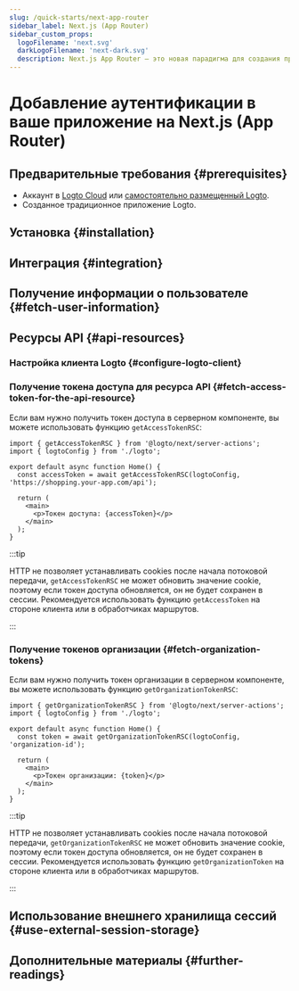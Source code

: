 ```yaml
---
slug: /quick-starts/next-app-router
sidebar_label: Next.js (App Router)
sidebar_custom_props:
  logoFilename: 'next.svg'
  darkLogoFilename: 'next-dark.svg'
  description: Next.js App Router — это новая парадигма для создания приложений с использованием последних функций React.
---
```




# Добавление аутентификации в ваше приложение на Next.js (App Router)

<GuideTip />

## Предварительные требования \{#prerequisites}

- Аккаунт в [Logto Cloud](https://cloud.logto.io) или [самостоятельно размещенный Logto](/introduction/set-up-logto-oss).
- Созданное традиционное приложение Logto.

## Установка \{#installation}

<Installation />

## Интеграция \{#integration}

<Integration />

## Получение информации о пользователе \{#fetch-user-information}

<GetUserInformation />

## Ресурсы API \{#api-resources}

<ApiResourcesDescription />

### Настройка клиента Logto \{#configure-logto-client}

<ConfigApiResources />

### Получение токена доступа для ресурса API \{#fetch-access-token-for-the-api-resource}

<FetchAccessTokenForApiResources />

Если вам нужно получить токен доступа в серверном компоненте, вы можете использовать функцию `getAccessTokenRSC`:

```tsx title="app/page.tsx"
import { getAccessTokenRSC } from '@logto/next/server-actions';
import { logtoConfig } from './logto';

export default async function Home() {
  const accessToken = await getAccessTokenRSC(logtoConfig, 'https://shopping.your-app.com/api');

  return (
    <main>
      <p>Токен доступа: {accessToken}</p>
    </main>
  );
}
```

:::tip

HTTP не позволяет устанавливать cookies после начала потоковой передачи, `getAccessTokenRSC` не может обновить значение cookie, поэтому если токен доступа обновляется, он не будет сохранен в сессии. Рекомендуется использовать функцию `getAccessToken` на стороне клиента или в обработчиках маршрутов.

:::

### Получение токенов организации \{#fetch-organization-tokens}

<FetchOrganizationTokenForUser />

Если вам нужно получить токен организации в серверном компоненте, вы можете использовать функцию `getOrganizationTokenRSC`:

```tsx title="app/page.tsx"
import { getOrganizationTokenRSC } from '@logto/next/server-actions';
import { logtoConfig } from './logto';

export default async function Home() {
  const token = await getOrganizationTokenRSC(logtoConfig, 'organization-id');

  return (
    <main>
      <p>Токен организации: {token}</p>
    </main>
  );
}
```

:::tip

HTTP не позволяет устанавливать cookies после начала потоковой передачи, `getOrganizationTokenRSC` не может обновить значение cookie, поэтому если токен доступа обновляется, он не будет сохранен в сессии. Рекомендуется использовать функцию `getOrganizationToken` на стороне клиента или в обработчиках маршрутов.

:::

## Использование внешнего хранилища сессий \{#use-external-session-storage}

<ExternalStorage />

## Дополнительные материалы \{#further-readings}

<FurtherReadings />

